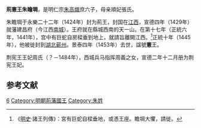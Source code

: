 '''荊憲王朱瞻堈'''{{BD|1406年||1453年|catIdx=Z朱}}，是明仁宗[[朱高熾|朱高熾]]庶六子，母亲順妃張氏。

朱瞻堈于永樂二十二年（1424年）封为荊王，封国在[[江西|江西]]，宣德四年（1429年）就藩建昌府（今江西[[南城|南城]]）。王府就在縣城西南的天一山。在第十七年（正統六年，1441年），宫中有巨蛇自房樑垂到地上，就請旨離開江西。<ref>《[[明史|明史]]·諸王列傳》：宮有巨蛇自樑垂地，或憑王座。瞻堈大懼，請徙。</ref>正統十年（1445年），他被徙封到[[湖北|湖北]][[蕲州|蕲州]]。景泰四年（1453年）去世，諡號'''憲'''王。

荆宪王王妃周氏（？－1484年），西城兵马指挥周義之女，宣德二年十二月册为荆宪王妃。
{{s-start}}
{{s-none|無|[[明仁宗|明仁宗]]封之}}
{{s-ttl|title=[[明朝藩王列表_(荊王系)|明荊國國王]]|years=1424年－1453年}}
{{s-aft|after=子靖王[[朱祁鎬|朱祁鎬]]}}
{{end}}

==参考文献==
<div class="references-small">
<references></references>
</div>
[[Category:明仁宗皇子|6]]
[[Category:明朝荊藩國王|Category:明朝荊藩國王]]
[[Category:朱姓|Category:朱姓]]